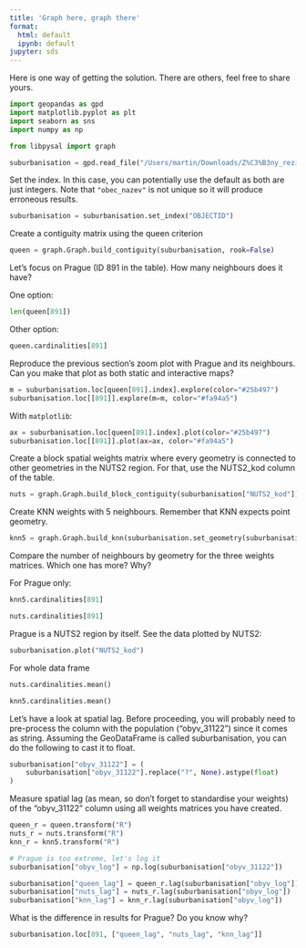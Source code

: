```yaml
---
title: 'Graph here, graph there'
format:
  html: default
  ipynb: default
jupyter: sds
---
```


Here is one way of getting the solution. There are others, feel free to share yours.


```py
import geopandas as gpd
import matplotlib.pyplot as plt
import seaborn as sns
import numpy as np

from libpysal import graph
```

```py
suburbanisation = gpd.read_file("/Users/martin/Downloads/Z%C3%B3ny_reziden%C4%8Dn%C3%AD_suburbanizace_2008-2016.zip")
```

Set the index. In this case, you can potentially use the default as both are just integers. Note that `"obec_nazev"` is not unique so it will produce erroneous results.

```py
suburbanisation = suburbanisation.set_index("OBJECTID")
```

Create a contiguity matrix using the queen criterion

```py
queen = graph.Graph.build_contiguity(suburbanisation, rook=False)
```

Let’s focus on Prague (ID 891 in the table). How many neighbours does it have?

One option:

```py
len(queen[891])
```

Other option:

```py
queen.cardinalities[891]
```

Reproduce the previous section’s zoom plot with Prague and its neighbours. Can you make that plot as both static and interactive maps?

```py
m = suburbanisation.loc[queen[891].index].explore(color="#25b497")
suburbanisation.loc[[891]].explore(m=m, color="#fa94a5")
```

With `matplotlib`:

```py
ax = suburbanisation.loc[queen[891].index].plot(color="#25b497")
suburbanisation.loc[[891]].plot(ax=ax, color="#fa94a5")
```

Create a block spatial weights matrix where every geometry is connected to other geometries in the NUTS2 region. For that, use the NUTS2_kod column of the table.

```py
nuts = graph.Graph.build_block_contiguity(suburbanisation["NUTS2_kod"])
```

Create KNN weights with 5 neighbours. Remember that KNN expects point geometry.

```py
knn5 = graph.Graph.build_knn(suburbanisation.set_geometry(suburbanisation.centroid), k=5)
```

Compare the number of neighbours by geometry for the three weights matrices. Which one has more? Why?

For Prague only:

```py
knn5.cardinalities[891]
```

```py
nuts.cardinalities[891]
```

Prague is a NUTS2 region by itself. See the data plotted by NUTS2:

```py
suburbanisation.plot("NUTS2_kod")
```

For whole data frame

```py
nuts.cardinalities.mean()
```

```py
knn5.cardinalities.mean()
```

Let’s have a look at spatial lag. Before proceeding, you will probably need to pre-process the column with the population ("obyv_31122") since it comes as string. Assuming the GeoDataFrame is called suburbanisation, you can do the following to cast it to float.

```py
suburbanisation["obyv_31122"] = (
    suburbanisation["obyv_31122"].replace("?", None).astype(float)
)
```

Measure spatial lag (as mean, so don’t forget to standardise your weights) of the "obyv_31122" column using all weights matrices you have created.

```py
queen_r = queen.transform("R")
nuts_r = nuts.transform("R")
knn_r = knn5.transform("R")

# Prague is too extreme, let's log it
suburbanisation["obyv_log"] = np.log(suburbanisation["obyv_31122"])

suburbanisation["queen_lag"] = queen_r.lag(suburbanisation["obyv_log"])
suburbanisation["nuts_lag"] = nuts_r.lag(suburbanisation["obyv_log"])
suburbanisation["knn_lag"] = knn_r.lag(suburbanisation["obyv_log"])
```

What is the difference in results for Prague? Do you know why?

```py
suburbanisation.loc[891, ["queen_lag", "nuts_lag", "knn_lag"]]
```